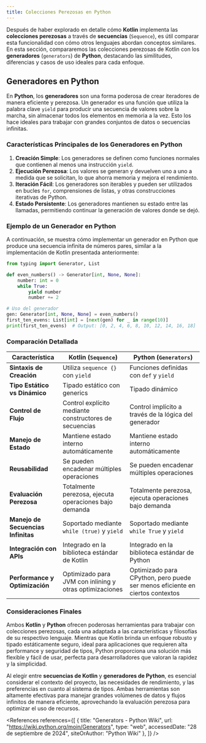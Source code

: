 ```yaml
---
title: Colecciones Perezosas en Python
---
```


<ReadingTime/>

Después de haber explorado en detalle cómo **Kotlin** implementa las **colecciones perezosas** a través de **secuencias** (`Sequence`), es útil comparar esta funcionalidad con cómo otros lenguajes abordan conceptos similares. En esta sección, compararemos las colecciones perezosas de Kotlin con los **generadores** (`generators`) de **Python**, destacando las similitudes, diferencias y casos de uso ideales para cada enfoque.

## Generadores en Python

En **Python**, los **generadores** son una forma poderosa de crear iteradores de manera eficiente y perezosa. Un generador es una función que utiliza la palabra clave `yield` para producir una secuencia de valores sobre la marcha, sin almacenar todos los elementos en memoria a la vez. Esto los hace ideales para trabajar con grandes conjuntos de datos o secuencias infinitas.

### Características Principales de los Generadores en Python

1. **Creación Simple**: Los generadores se definen como funciones normales que contienen al menos una instrucción `yield`.
2. **Ejecución Perezosa**: Los valores se generan y devuelven uno a uno a medida que se solicitan, lo que ahorra memoria y mejora el rendimiento.
3. **Iteración Fácil**: Los generadores son iterables y pueden ser utilizados en bucles `for`, comprensiones de listas, y otras construcciones iterativas de Python.
4. **Estado Persistente**: Los generadores mantienen su estado entre las llamadas, permitiendo continuar la generación de valores donde se dejó.

### Ejemplo de un Generador en Python

A continuación, se muestra cómo implementar un generador en Python que produce una secuencia infinita de números pares, similar a la implementación de Kotlin presentada anteriormente:

```python showLineNumbers
from typing import Generator, List

def even_numbers() -> Generator[int, None, None]:
    number: int = 0
    while True:
        yield number
        number += 2

# Uso del generador
gen: Generator[int, None, None] = even_numbers()
first_ten_evens: List[int] = [next(gen) for _ in range(10)]
print(first_ten_evens)  # Output: [0, 2, 4, 6, 8, 10, 12, 14, 16, 18]
```

### Comparación Detallada

| **Característica**                    | **Kotlin (`Sequence`)**                                 | **Python (`Generators`)**                                                    |
|---------------------------------------|---------------------------------------------------------|------------------------------------------------------------------------------|
| **Sintaxis de Creación**              | Utiliza `sequence {}` con `yield`                       | Funciones definidas con `def` y `yield`                                      |
| **Tipo Estático vs Dinámico**         | Tipado estático con generics                            | Tipado dinámico                                                              |
| **Control de Flujo**                  | Control explícito mediante constructores de secuencias  | Control implícito a través de la lógica del generador                        |
| **Manejo de Estado**                  | Mantiene estado interno automáticamente                 | Mantiene estado interno automáticamente                                      |
| **Reusabilidad**                      | Se pueden encadenar múltiples operaciones               | Se pueden encadenar múltiples operaciones                                    |
| **Evaluación Perezosa**               | Totalmente perezosa, ejecuta operaciones bajo demanda   | Totalmente perezosa, ejecuta operaciones bajo demanda                        |
| **Manejo de Secuencias Infinitas**    | Soportado mediante `while (true)` y `yield`             | Soportado mediante `while True` y `yield`                                    |
| **Integración con APIs**              | Integrado en la biblioteca estándar de Kotlin           | Integrado en la biblioteca estándar de Python                                |
| **Performance y Optimización**        | Optimizado para JVM con inlining y otras optimizaciones | Optimizado para CPython, pero puede ser menos eficiente en ciertos contextos |

### Consideraciones Finales

Ambos **Kotlin** y **Python** ofrecen poderosas herramientas para trabajar con colecciones perezosas, cada una adaptada a las características y filosofías de su respectivo lenguaje. Mientras que Kotlin brinda un enfoque robusto y tipado estáticamente seguro, ideal para aplicaciones que requieren alta performance y seguridad de tipos, Python proporciona una solución más flexible y fácil de usar, perfecta para desarrolladores que valoran la rapidez y la simplicidad.

Al elegir entre **secuencias de Kotlin** y **generadores de Python**, es esencial considerar el contexto del proyecto, las necesidades de rendimiento, y las preferencias en cuanto al sistema de tipos. Ambas herramientas son altamente efectivas para manejar grandes volúmenes de datos y flujos infinitos de manera eficiente, aprovechando la evaluación perezosa para optimizar el uso de recursos.

<References references={[
    {
        title: "Generators - Python Wiki",
        url: "https://wiki.python.org/moin/Generators",
        type: "web",
        accessedDate: "28 de septiembre de 2024",
        siteOrAuthor: "Python Wiki"
    },
]} />


[//]: # (<References references={[)

[//]: # (    {)

[//]: # (        title: "",)

[//]: # (        url: "",)

[//]: # (        type: "article",)

[//]: # (        author: "",)

[//]: # (        publishedDate: "",)

[//]: # (    },)

[//]: # (    {)

[//]: # (        accessedDate: '',)

[//]: # (        siteOrAuthor: '',)

[//]: # (        title: '',)

[//]: # (        type: 'web',)

[//]: # (        url: '',)

[//]: # (    },)

[//]: # (    {)

[//]: # (        title: "",)

[//]: # (        bookTitle: "",)

[//]: # (        pages: "",)

[//]: # (        location: "",)

[//]: # (        publisher: "",)

[//]: # (        year: "",)

[//]: # (        type: "book",)

[//]: # (        author: '')

[//]: # (    },)

[//]: # (]}/>)
